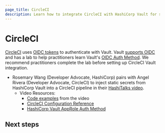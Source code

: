 ```yaml
---
page_title: CircleCI
description: Learn how to integrate CircleCI with HashiCorp Vault for secure secrets management.
---
```


# CircleCI

[CircleCI](https://circleci.com/) uses [OIDC tokens](https://circleci.com/docs/openid-connect-tokens) to authenticate with Vault.
Vault [supports OIDC](/vault/docs/auth/jwt) and
has a lab to help practitioners learn Vault's [OIDC Auth Method](/vault/tutorials/auth-methods/oidc-auth).
We recommend practitioners complete the lab before setting up CircleCI Vault integration.

- Rosemary Wang (Developer Advocate, HashiCorp) pairs with Angel Rivera (Developer Advocate, CircleCI) to inject static secrets from HashiCorp Vault into a CircleCI pipeline in their [HashiTalks video](https://www.youtube.com/watch?v=l6lG7FR5_Ow).
  - Video Resources:
    - [Code examples](https://github.com/punkdata/nodejs-circleci/tree/vault) from the video
    - [CircleCI Configuration Reference](https://circleci.com/docs/configuration-reference)
    - [HashiCorp Vault AppRole Auth Method](/vault/docs/auth/approle)

## Next steps

